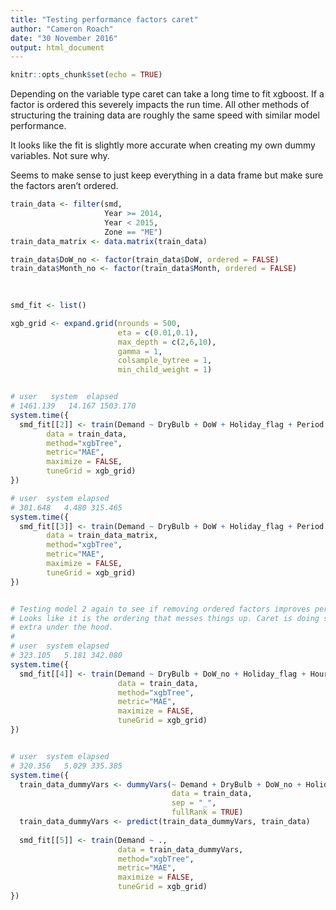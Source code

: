 ```yaml
---
title: "Testing performance factors caret"
author: "Cameron Roach"
date: "30 November 2016"
output: html_document
---
```


```r
knitr::opts_chunk$set(echo = TRUE)
```

Depending on the variable type caret can take a long time to fit xgboost. If a factor is ordered this severely impacts the run time. All other methods of structuring the training data are roughly the same speed with similar model performance.

It looks like the fit is slightly more accurate when creating my own dummy variables. Not sure why.

Seems to make sense to just keep everything in a data frame but make sure the factors aren't ordered.

```r
train_data <- filter(smd,
                     Year >= 2014,
                     Year < 2015,
                     Zone == "ME")
train_data_matrix <- data.matrix(train_data)

train_data$DoW_no <- factor(train_data$DoW, ordered = FALSE)
train_data$Month_no <- factor(train_data$Month, ordered = FALSE)

  
  
smd_fit <- list()

xgb_grid <- expand.grid(nrounds = 500,
                        eta = c(0.01,0.1),
                        max_depth = c(2,6,10),
                        gamma = 1,
                        colsample_bytree = 1,
                        min_child_weight = 1)


# user   system  elapsed 
# 1461.139   14.167 1503.170
system.time({
  smd_fit[[2]] <- train(Demand ~ DryBulb + DoW + Holiday_flag + Period + Month,
        data = train_data,
        method="xgbTree",
        metric="MAE",
        maximize = FALSE,
        tuneGrid = xgb_grid)
})

# user  system elapsed 
# 301.648   4.480 315.465 
system.time({
  smd_fit[[3]] <- train(Demand ~ DryBulb + DoW + Holiday_flag + Period + Month,
        data = train_data_matrix,
        method="xgbTree",
        metric="MAE",
        maximize = FALSE,
        tuneGrid = xgb_grid)
})


# Testing model 2 again to see if removing ordered factors improves performance 
# Looks like it is the ordering that messes things up. Caret is doing something
# extra under the hood.
# 
# user  system elapsed
# 323.105   5.181 342.080
system.time({
  smd_fit[[4]] <- train(Demand ~ DryBulb + DoW_no + Holiday_flag + Hour + Month_no,
                        data = train_data,
                        method="xgbTree",
                        metric="MAE",
                        maximize = FALSE,
                        tuneGrid = xgb_grid)
})


# user  system elapsed 
# 320.356   5.029 335.385
system.time({
  train_data_dummyVars <- dummyVars(~ Demand + DryBulb + DoW_no + Holiday_flag + Hour + Month_no,
                                    data = train_data,
                                    sep = "_",
                                    fullRank = TRUE)
  train_data_dummyVars <- predict(train_data_dummyVars, train_data)
  
  smd_fit[[5]] <- train(Demand ~ .,
                        data = train_data_dummyVars,
                        method="xgbTree",
                        metric="MAE",
                        maximize = FALSE,
                        tuneGrid = xgb_grid)
})

```

